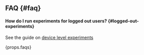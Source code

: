 ## FAQ {#faq}

#### How do I run experiments for logged out users? {#logged-out-experiments}

See the guide on [device level experiments](/docs/feature-management-experimentation/get-started-with-fme/key-concepts/events)

<div>{props.faqs}</div>
